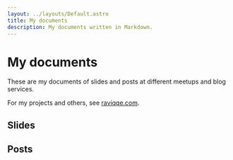 ```yaml
---
layout: ../layouts/Default.astro
title: My documents
description: My documents written in Markdown.
---
```



# My documents

These are my documents of slides and posts at different meetups and blog services.

For my projects and others, see [raviqqe.com](https://raviqqe.com).

## Slides

<Slides />

## Posts

<Posts />
